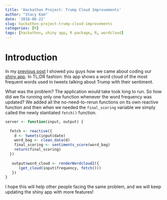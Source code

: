 ```yaml
---
title: 'Hackathon Project: Trump Cloud Improvements'
author: "Stacy Kam"
date: '2018-06-22'
slug: hackathon-project-trump-cloud-improvements
categories: [R]
tags: [hackathon, shiny app, R package, R, wordcloud]
---
```


# Introduction

In my [previous post](https://dataewok.netlify.com/2018/06/hackathon-project-trump-cloud/) I showed you guys how we came about coding our [shiny app](https://dataewok.shinyapps.io/trump_cloud/). In TL;DR fashion: this app shows a word cloud of the most frequent words used in tweets talking about Trump with their sentiment. 

What was the problem? The application would take took long to run. So how did we fix running only one function whenever the word frequency was updated? We added all the no-need-to-rerun functions on its own reactive function and then when we needed the `final_scoring` variable we simply called the newly stantiated `fetch()` function. 

```r
server <- function(input, output) {
  
  fetch <- reactive({
    d <- tweets(input$date)
    word_bag <- clean_data(d)
    final_scoring <- sentiments_score(word_bag)
    return(final_scoring)
  })
   
   output$word_cloud <- renderWordcloud2({
      (get_cloud(input$frequency, fetch()))
   })
}
```

I hope this will help other people facing the same problem, and we will keep updating the shiny app with more features!